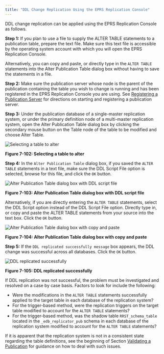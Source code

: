 ```yaml
---
title: "DDL Change Replication Using the EPRS Replication Console"
---
```


<div id="ddl_change_replication_using_xdb_console" class="registered_link"></div>

DDL change replication can be applied using the EPRS Replication Console as follows.

**Step 1:** If you plan to use a file to supply the ALTER TABLE statements to a publication table, prepare the text file. Make sure this text file is accessible by the operating system account with which you will open the EPRS Replication Console.

Alternatively, you can copy and paste, or directly type in the `ALTER TABLE` statements into the Alter Publication Table dialog box without having to save the statements in a file.

**Step 2:** Make sure the publication server whose node is the parent of the publication containing the table you wish to change is running and has been registered in the EPRS Replication Console you are using. See [Registering a Publication Server](../../05_smr_operation/02_creating_publication/01_registering_publication_server/#registering_publication_server) for directions on starting and registering a publication server.

**Step 3:** Under the publication database of a single-master replication system, or under the primary definition node of a multi-master replication system, open the Alter Publication Table dialog box by clicking the secondary mouse button on the Table node of the table to be modified and choose Alter Table.

![Selecting a table to alter](../../images/image280.png)

**Figure 7-102: Selecting a table to alter**

**Step 4:** In the `Alter Publication Table` dialog box, if you saved the `ALTER TABLE` statements in a text file, make sure the DDL Script File option is selected, browse for this file, and click the `OK` button.

![Alter Publication Table dialog box with DDL script file](../../images/image281.png)

**Figure 7-103: Alter Publication Table dialog box with DDL script file**

Alternatively, if you are directly entering the `ALTER TABLE` statements, select the DDL Script option instead of the DDL Script File option. Directly type in, or copy and paste the ALTER TABLE statements from your source into the text box. Click the `OK` button.

![Alter Publication Table dialog box with copy and paste](../../images/image282.png)

**Figure 7-104: Alter Publication Table dialog box with copy and paste**

**Step 5:** If the `DDL replicated successfully message` box appears, the DDL change was successful across all databases. Click the `OK` button.

![DDL replicated successfully](../../images/image283.png)

**Figure 7-105: DDL replicated successfully**

If DDL replication was not successful, the problem must be investigated and resolved on a case by case basis. Factors to look for include the following:

-   Were the modifications in the `ALTER TABLE` statements successfully applied to the target table in each database of the replication system?
-   For the trigger-based method, were the replication triggers on the target table modified to account for the `ALTER TABLE` statements?
-   For the trigger-based method, was the shadow table `RRST_schema_table` located in the `_edb_replicator_pub` schema in each database of the replication system modified to account for the `ALTER TABLE` statements?

If it is apparent that the replication system is not in a consistent state regarding the table definitions, see the beginning of Section [Validating a Publication](../06_managing_publication/05_validating_publication/#validating_publication) for guidance on how to deal with such issues.
